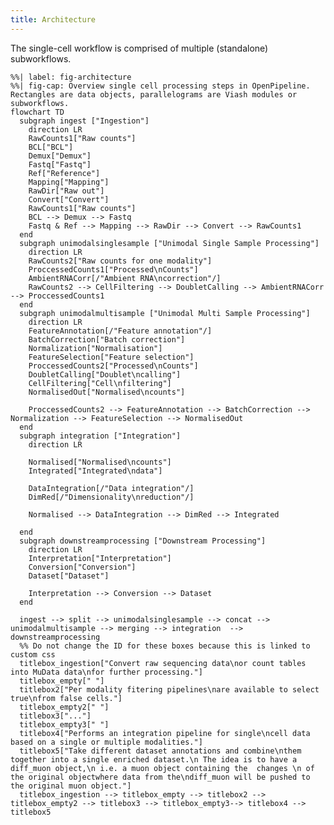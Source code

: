 ```yaml
---
title: Architecture
---
```


The single-cell workflow is comprised of multiple (standalone) subworkflows.

:::{.column-screen-inset-shaded}

```mermaid
%%| label: fig-architecture
%%| fig-cap: Overview single cell processing steps in OpenPipeline. Rectangles are data objects, parallelograms are Viash modules or subworkflows.
flowchart TD  
  subgraph ingest ["Ingestion"]
    direction LR
    RawCounts1["Raw counts"]
    BCL["BCL"]
    Demux["Demux"]
    Fastq["Fastq"]
    Ref["Reference"]
    Mapping["Mapping"]
    RawDir["Raw out"]
    Convert["Convert"]
    RawCounts1["Raw counts"]
    BCL --> Demux --> Fastq
    Fastq & Ref --> Mapping --> RawDir --> Convert --> RawCounts1
  end
  subgraph unimodalsinglesample ["Unimodal Single Sample Processing"]
    direction LR
    RawCounts2["Raw counts for one modality"]
    ProccessedCounts1["Processed\nCounts"]
    AmbientRNACorr[/"Ambient RNA\ncorrection"/]
    RawCounts2 --> CellFiltering --> DoubletCalling --> AmbientRNACorr --> ProccessedCounts1
  end
  subgraph unimodalmultisample ["Unimodal Multi Sample Processing"]
    direction LR
    FeatureAnnotation[/"Feature annotation"/]
    BatchCorrection["Batch correction"]
    Normalization["Normalisation"]
    FeatureSelection["Feature selection"]
    ProccessedCounts2["Processed\nCounts"]
    DoubletCalling["Doublet\ncalling"]
    CellFiltering["Cell\nfiltering"]
    NormalisedOut["Normalised\ncounts"]

    ProccessedCounts2 --> FeatureAnnotation --> BatchCorrection --> Normalization --> FeatureSelection --> NormalisedOut
  end
  subgraph integration ["Integration"]
    direction LR

    Normalised["Normalised\ncounts"]
    Integrated["Integrated\ndata"]

    DataIntegration[/"Data integration"/]
    DimRed[/"Dimensionality\nreduction"/]
  
    Normalised --> DataIntegration --> DimRed --> Integrated

  end
  subgraph downstreamprocessing ["Downstream Processing"]
    direction LR
    Interpretation["Interpretation"]
    Conversion["Conversion"]
    Dataset["Dataset"]

    Interpretation --> Conversion --> Dataset
  end

  ingest --> split --> unimodalsinglesample --> concat --> unimodalmultisample --> merging --> integration  --> downstreamprocessing
  %% Do not change the ID for these boxes because this is linked to custom css
  titlebox_ingestion["Convert raw sequencing data\nor count tables into MuData data\nfor further processing."]
  titlebox_empty[" "]
  titlebox2["Per modality fitering pipelines\nare available to select true\nfrom false cells."]
  titlebox_empty2[" "]
  titlebox3["..."]
  titlebox_empty3[" "]
  titlebox4["Performs an integration pipeline for single\ncell data based on a single or multiple modalities."]
  titlebox5["Take different dataset annotations and combine\nthem together into a single enriched dataset.\n The idea is to have a diff_muon object,\n i.e. a muon object containing the  changes \n of the original objectwhere data from the\ndiff_muon will be pushed to the original muon object."]
  titlebox_ingestion --> titlebox_empty --> titlebox2 --> titlebox_empty2 --> titlebox3 --> titlebox_empty3--> titlebox4 --> titlebox5
```

:::

